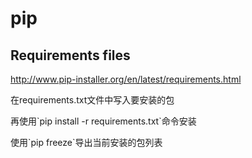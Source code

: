 = pip =

== Requirements files ==
[[http://www.pip-installer.org/en/latest/requirements.html]]

在requirements.txt文件中写入要安装的包

再使用`pip install -r requirements.txt`命令安装

使用`pip freeze`导出当前安装的包列表

